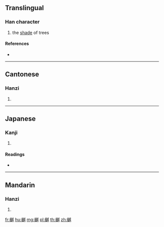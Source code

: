==Translingual==

===Han character===
{{Han char|rn=75|rad=木|as=12|sn=16|four=43985|canj=DGOV}}

# the [[shade]] of trees

====References====
* {{Han ref|kx=0552.060|dkj=15502|dj=0940.100|hdz=21287.030|uh=6A3E|ud=27198|bh=E9C4|bd=59844}}

----

==Cantonese==

===Hanzi===
{{yue-hanzi|jyut=|y=yut6}}

# {{defn|lang=yue|sort=木12}}

----

==Japanese==

===Kanji===
{{ja-kanji|grade=|rs=木12}}

# {{defn|lang=ja|sort=木12}}

====Readings====
* {{ja-readings|on=[[えつ]] (etsu), [[おち]] (ochi)|kun=[[こかげ]] (kokage)}}

----

==Mandarin==

===Hanzi===
{{cmn-hanzi|pin=[[yuè]] ([[yue4]])|wg=yüeh<sup>4</sup>}}

# {{defn|lang=cmn|sort=木12}}

[[fr:樾]]
[[hu:樾]]
[[mg:樾]]
[[pl:樾]]
[[th:樾]]
[[zh:樾]]